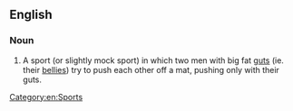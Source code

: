 ==English==
===Noun===
{{en-noun|-|head=[[gut]] [[barging]]}}
# {{context|British|lang=en}} A sport (or slightly mock sport) in which two men with big fat [[gut]]s (ie. their [[belly|bellies]]) try to push each other off a mat, pushing only with their guts.
[[Category:en:Sports]]